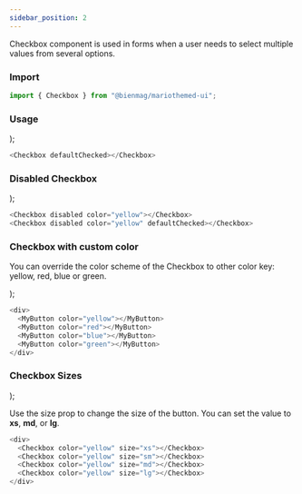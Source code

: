 ```yaml
---
sidebar_position: 2
---
```



Checkbox component is used in forms when a user needs to select multiple values from several options.

### **Import**

```js
import { Checkbox } from "@bienmag/mariothemed-ui";
```

### **Usage**

  <div className="flex h-16 items-center border-2	rounded-xl mb-4">
    <div className="pr-2 pl-2">
      <Checkbox color="yellow" defaultChecked></Checkbox>
    </div>
  </div>
);

<CheckboxUsage></CheckboxUsage>

```js
<Checkbox defaultChecked></Checkbox>
```

### **Disabled Checkbox**

  <div className="flex h-24 items-center border-2	rounded-xl mb-4">
    <div className="pr-2 pl-2">
      <Checkbox disabled color="yellow"></Checkbox>
    </div>
    <div>
      <Checkbox disabled defaultChecked color="yellow"></Checkbox>
    </div>
  </div>
);

<DisabledCheckbox></DisabledCheckbox>

```js
<Checkbox disabled color="yellow"></Checkbox>
<Checkbox disabled color="yellow" defaultChecked></Checkbox>
```

### **Checkbox with custom color**

You can override the color scheme of the Checkbox to other color key: yellow, red, blue or green.

  <div className="flex h-24 items-center border-2	rounded-xl mb-4">
    <div className="pr-2 pl-2">
      <Checkbox color="yellow"></Checkbox>
    </div>
    <div className="pr-2">
      <Checkbox color="red"></Checkbox>
    </div>
    <div className="pr-2">
      <Checkbox color="blue"></Checkbox>
    </div>
    <div>
      <Checkbox color="green"></Checkbox>
    </div>
  </div>
);

<CheckboxColors></CheckboxColors>

```js
<div>
  <MyButton color="yellow"></MyButton>
  <MyButton color="red"></MyButton>
  <MyButton color="blue"></MyButton>
  <MyButton color="green"></MyButton>
</div>
```

### **Checkbox Sizes**

  <div className="flex h-24 items-center border-2	rounded-xl mb-4">
    <div className="pr-2 pl-2">
      <Checkbox color="yellow" size="xs"></Checkbox>
    </div>
    <div className="pr-2">
      <Checkbox color="yellow" size="md"></Checkbox>
    </div>
    <div>
      <Checkbox color="yellow" size="lg"></Checkbox>
    </div>
  </div>
);

Use the size prop to change the size of the button. You can set the value to **xs**, **md**, or **lg**.

<CheckboxSizes></CheckboxSizes>

```js
<div>
  <Checkbox color="yellow" size="xs"></Checkbox>
  <Checkbox color="yellow" size="sm"></Checkbox>
  <Checkbox color="yellow" size="md"></Checkbox>
  <Checkbox color="yellow" size="lg"></Checkbox>
</div>
```

